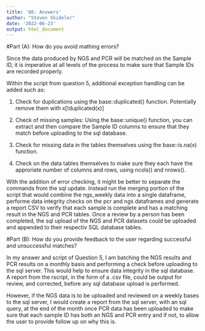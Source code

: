 ```yaml
---
title: 'Q6: Answers'
author: "Steven Shideler"
date: '2022-06-23'
output: html_document
---
```


#Part (A): How do you avoid mathing errors?

Since the data produced by NGS and PCR will be matched on the Sample ID, 
it is imperative at all levels of the process to make sure that Sample IDs
are recorded properly. 

Within the script from question 5, additional exception handling can be added such as:

1. Check for duplications using the  base::duplicated() function. Potentially remove them with x[!duplicated(x)]

2. Check of missing samples: Using the base::unique() function, you can extract and then compare the Sample ID columns
to ensure that they match before uploading to the sql database.

3. Check for missing data in the tables themselves using the base::is.na(x) function. 

4. Check on the data tables themselves to make sure they each have the approriate number of columns and rows, using ncols() and nrows(). 


With the addition of error checking, it might be better to separate the commands from the sql update. Instead run the merging portion of the 
script that would combine the ngs_weekly data into a single dataframe, performe data integrity checks on the pcr and ngs dataframes and 
generate a report CSV to verify that each sample is complete and has a matching result in the NGS and PCR tables. Once a review by a person 
has been completed, the sql upload of the NGS and PCR datasets could be uploaded and appended to their respectiv SQL database tables. 

#Part (B): How do you provide feedback to the user regarding successful and unsuccessful matches?

In my answer and script of Question 5, I am batching the NGS results and PCR results on a monthly basis and performing a check before 
uploading to the sql server. This would help to ensure data integrity in the sql database. A report from the rscript, in the form of 
a .csv file, could be output for review, and corrected, before any sql database upload is performed.

However, if the NGS data is to be uploaded and reviewed on a weekly bases to the sql server, I would create a report from the sql server, 
with an sql query, at the end of the month once PCR data has been uploaded to make sure that each sample ID has both an NGS and PCR entry 
and if not, to allow the user to provide follow up on why this is. 

